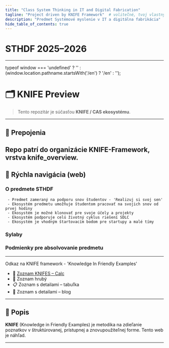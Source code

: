 ```yaml
---
title: "Class System Thinking in IT and Digital Fabrication"
tagline: "Project driven by KNIFE Framework"  # voliteľné, tvoj vlastný field
description: "Predmet Systémové myslenie v IT a digitálna fabrikácia"
hide_table_of_contents: true
---
```


# STHDF 2025–2026
---

  typeof window === 'undefined' ? '' :
  (window.location.pathname.startsWith('/en') ? '/en' : '');

# 🗂 KNIFE Preview  
> Tento repozitár je súčasťou **KNIFE / CAS ekosystému**.
---

## 🔗 Prepojenia
Repo patrí do organizácie **KNIFE-Framework**, vrstva **knife_overview**.
---

## 🚀 Rýchla navigácia (web)

 ###  O predmete STHDF
     - Predmet zameraný na podporu snov študentov - 'Realizuj si svoj sen'
     - Ekosystém predmetu umožňuje študentom pracovať na svojich snov od prvej hodiny
     - Ekosystém je možné klonovať pre svoje účely a projekty
     - Ekosystém podporuje celú životný cyklus riešení SDLC
     - Ekosystém je vhodným štartovacím bodom pre startupy a malé tímy



 ### Sylaby


 ### Podmienky pre absolvovanie predmetu

 ----
 Odkaz na KNIFE framework - 'Knowledge In Friendly Examples'
<ul>
  <li>📑 <a href="https://knife-framework.github.io/knifes_overview/files/20250815-KNIFES_with_SFIA.ods">Zoznam KNIFES – Calc</a></li>
  <li>📄 <Link to={`${localePrefix}/docs/sk/7Ds/01.D1-Management/02.Strategy/KNIFEsOverview`}>Zoznam hrubý</Link></li>
  <li>📋 <Link to={`${localePrefix}/docs/sk/7Ds/01.D1-Management/02.Strategy/KNIFE_Overview_List`}>Zoznam s detailami – tabuľka</Link></li>
  <li>📰 <Link to={`${localePrefix}/docs/sk/7Ds/01.D1-Management/02.Strategy/KNIFE_Overview_Details`}>Zoznam s detailami – blog</Link></li>
</ul>

---

## 🧾 Popis
**KNIFE** (Knowledge in Friendly Examples) je metodika na zdieľanie poznatkov v štruktúrovanej, prístupnej a znovupoužiteľnej forme. Tento web je náhľad.

---
